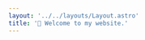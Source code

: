 ```yaml
---
layout: '../../layouts/Layout.astro'
title: '🌈 Welcome to my website.'
---
```



<Title
  title="Hello, I'm diamant. 👋"
  subtitle='She/Her.'
  imageAlt='logo'
  image={logoRandom()}
/>
<Quotes client:only lang='en' />

- 📂 Typescript developper.
- 🪶 I'm writing things sometimes.
- 🖌️ Beginner artist. (digital only.)
- 💾 Do french videos.

<br />

- 💚 Pokemon & Sims lover.
- 👑 Furry princess.
- 🌈 Love rainbows.

<br />

<Links>
  <Link
    color='#ebaa71'
    text='My drawings'
    href='https://www.artfol.me/diamant'
    target={true}
  />
  <Link
    color='#f87171'
    text='Youtube'
    href='https://www.youtube.com/@Diamant./'
    target={true}
  />
  <Link
    color='#facc15'
    text='Github'
    href='https://github.com/herisdia'
    target={true}
  />
</Links>

<Links>
  <Link
    color='#d4d4d4'
    text='Source code'
    href='https://github.com/herisdia/herisdia.me'
    target={true}
  />
  <Link color='#d4d4d4' text='Arts credits' href='/en/credits' />
</Links>
